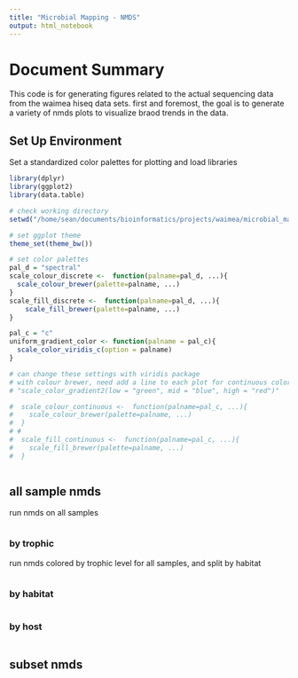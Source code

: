 ```yaml
---
title: "Microbial Mapping - NMDS"
output: html_notebook
---
```

# Document Summary
This code is for generating figures related to the actual sequencing data from the waimea hiseq data sets.
first and foremost, the goal is to generate a variety of nmds plots to visualize braod trends in the data.


## Set Up Environment
Set a standardized color palettes for plotting and load libraries

```r
library(dplyr)
library(ggplot2)
library(data.table)

# check working directory
setwd("/home/sean/documents/bioinformatics/projects/waimea/microbial_mapping/main")

# set ggplot theme
theme_set(theme_bw())

# set color palettes 
pal_d = "spectral"
scale_colour_discrete <-  function(palname=pal_d, ...){
  scale_colour_brewer(palette=palname, ...)
}
scale_fill_discrete <-  function(palname=pal_d, ...){
    scale_fill_brewer(palette=palname, ...)
}

pal_c = "c"
uniform_gradient_color <- function(palname = pal_c){
  scale_color_viridis_c(option = palname)
}

# can change these settings with viridis package
# with colour brewer, need add a line to each plot for continuous colors
# "scale_color_gradient2(low = "green", mid = "blue", high = "red")"

#  scale_colour_continuous <-  function(palname=pal_c, ...){
#    scale_colour_brewer(palette=palname, ...)
#  }
# # 
#  scale_fill_continuous <-  function(palname=pal_c, ...){
#    scale_fill_brewer(palette=palname, ...)
#  }



```






## all sample nmds
run nmds on all samples

```r

```

### by trophic
run nmds colored by trophic level for all samples, and split by habitat
```r

```

### by habitat
```r

```

### by host
```r

```

## subset nmds
```r

```

